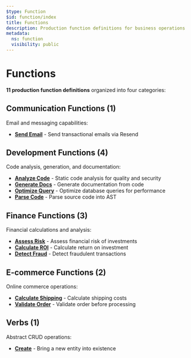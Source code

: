 ```yaml
---
$type: Function
$id: function/index
title: Functions
description: Production function definitions for business operations
metadata:
  ns: function
  visibility: public
---
```


# Functions

**11 production function definitions** organized into four categories:

## Communication Functions (1)

Email and messaging capabilities:

- **[Send Email](./communication/sendEmail.mdx)** - Send transactional emails via Resend

## Development Functions (4)

Code analysis, generation, and documentation:

- **[Analyze Code](./development/analyzeCode.mdx)** - Static code analysis for quality and security
- **[Generate Docs](./development/generateDocs.mdx)** - Generate documentation from code
- **[Optimize Query](./development/optimizeQuery.mdx)** - Optimize database queries for performance
- **[Parse Code](./development/parseCode.mdx)** - Parse source code into AST

## Finance Functions (3)

Financial calculations and analysis:

- **[Assess Risk](./finance/assessRisk.mdx)** - Assess financial risk of investments
- **[Calculate ROI](./finance/calculateROI.mdx)** - Calculate return on investment
- **[Detect Fraud](./finance/detectFraud.mdx)** - Detect fraudulent transactions

## E-commerce Functions (2)

Online commerce operations:

- **[Calculate Shipping](./ecommerce/calculateShipping.mdx)** - Calculate shipping costs
- **[Validate Order](./ecommerce/validateOrder.mdx)** - Validate order before processing

## Verbs (1)

Abstract CRUD operations:

- **[Create](./verbs/create.mdx)** - Bring a new entity into existence

